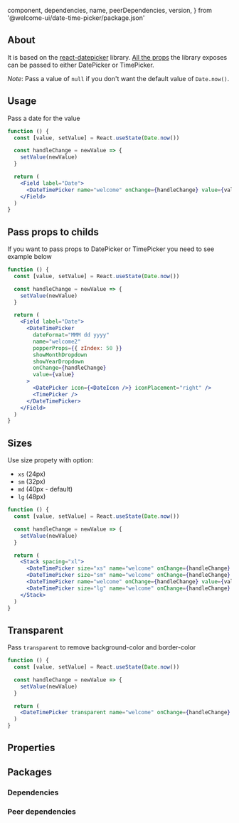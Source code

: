 
  component,
  dependencies,
  name,
  peerDependencies,
  version,
} from '@welcome-ui/date-time-picker/package.json'

<showcase
  version={version}
  name={name}
  component={component}
  description="Allows user to select a predefined date and time."
/>

## About

It is based on the [react-datepicker](https://github.com/Hacker0x01/react-datepicker) library. [All the props](https://github.com/Hacker0x01/react-datepicker/blob/master/docs/datepicker.md) the library exposes can be passed to either DatePicker or TimePicker.

_Note_: Pass a value of `null` if you don't want the default value of `Date.now()`.

## Usage

Pass a date for the value

```jsx
function () {
  const [value, setValue] = React.useState(Date.now())

  const handleChange = newValue => {
    setValue(newValue)
  }

  return (
    <Field label="Date">
      <DateTimePicker name="welcome" onChange={handleChange} value={value} />
    </Field>
  )
}
```

## Pass props to childs

If you want to pass props to DatePicker or TimePicker you need to see example below

```jsx
function () {
  const [value, setValue] = React.useState(Date.now())

  const handleChange = newValue => {
    setValue(newValue)
  }

  return (
    <Field label="Date">
      <DateTimePicker
        dateFormat="MMM dd yyyy"
        name="welcome2"
        popperProps={{ zIndex: 50 }}
        showMonthDropdown
        showYearDropdown
        onChange={handleChange}
        value={value}
      >
        <DatePicker icon={<DateIcon />} iconPlacement="right" />
        <TimePicker />
      </DateTimePicker>
    </Field>
  )
}
```

## Sizes

Use size propety with option:
- `xs` (24px)
- `sm` (32px)
- `md` (40px - default)
- `lg` (48px)

```jsx
function () {
  const [value, setValue] = React.useState(Date.now())

  const handleChange = newValue => {
    setValue(newValue)
  }

  return (
    <Stack spacing="xl">
      <DateTimePicker size="xs" name="welcome" onChange={handleChange} value={value} />
      <DateTimePicker size="sm" name="welcome" onChange={handleChange} value={value} />
      <DateTimePicker name="welcome" onChange={handleChange} value={value} />
      <DateTimePicker size="lg" name="welcome" onChange={handleChange} value={value} />
    </Stack>
  )
}
```

## Transparent

Pass `transparent` to remove background-color and border-color

```jsx
function () {
  const [value, setValue] = React.useState(Date.now())

  const handleChange = newValue => {
    setValue(newValue)
  }

  return (
    <DateTimePicker transparent name="welcome" onChange={handleChange} value={value} />
  )
}
```

## Properties

<props propTypes={props.propTypes.DateTimePicker} />

## Packages

### Dependencies

<dependencies dependencies={dependencies} />

### Peer dependencies

<dependencies dependencies={peerDependencies} />

<pagination />
